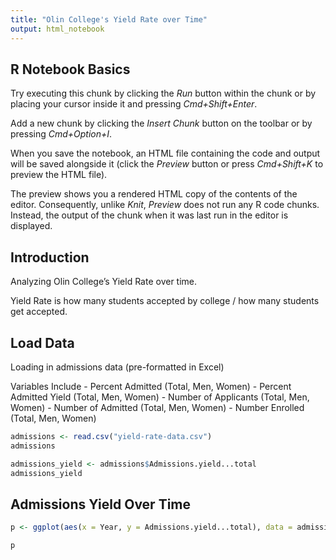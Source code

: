 ```yaml
---
title: "Olin College's Yield Rate over Time"
output: html_notebook
---
```


## R Notebook Basics

Try executing this chunk by clicking the *Run* button within the chunk or by placing your cursor inside it and pressing *Cmd+Shift+Enter*. 

Add a new chunk by clicking the *Insert Chunk* button on the toolbar or by pressing *Cmd+Option+I*.

When you save the notebook, an HTML file containing the code and output will be saved alongside it (click the *Preview* button or press *Cmd+Shift+K* to preview the HTML file). 

The preview shows you a rendered HTML copy of the contents of the editor. Consequently, unlike *Knit*, *Preview* does not run any R code chunks. Instead, the output of the chunk when it was last run in the editor is displayed.

## Introduction

Analyzing Olin College's Yield Rate over time.

Yield Rate is how many students accepted by college / how many students get accepted.

## Load Data

Loading in admissions data (pre-formatted in Excel)

Variables Include
- Percent Admitted (Total, Men, Women)
- Percent Admitted Yield (Total, Men, Women)
- Number of Applicants (Total, Men, Women)
- Number of Admitted (Total, Men, Women)
- Number Enrolled (Total, Men, Women)

```r
admissions <- read.csv("yield-rate-data.csv")
admissions
```

```r
admissions_yield <- admissions$Admissions.yield...total
admissions_yield
```

## Admissions Yield Over Time

```r
p <- ggplot(aes(x = Year, y = Admissions.yield...total), data = admissions) + geom_point()

p
```












